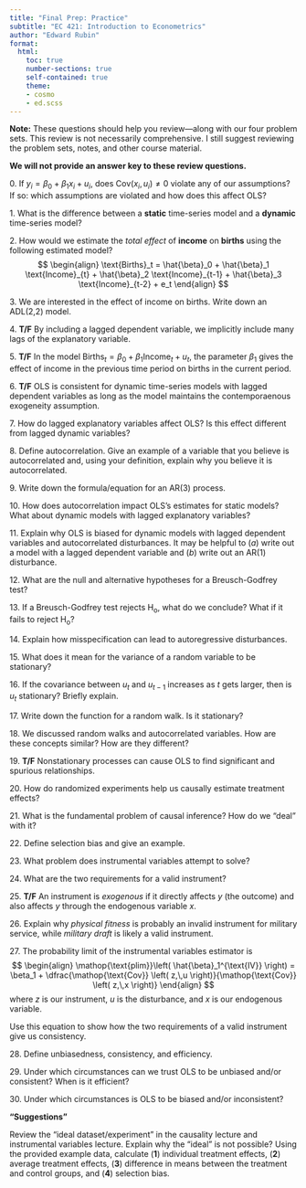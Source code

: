 ```yaml
---
title: "Final Prep: Practice"
subtitle: "EC 421: Introduction to Econometrics"
author: "Edward Rubin"
format:
  html:
    toc: true
    number-sections: true
    self-contained: true
    theme:
    - cosmo
    - ed.scss
---
```


**Note:** These questions should help you review---along with our four problem sets. This review is not necessarily comprehensive. I still suggest reviewing the problem sets, notes, and other course material.

**We will not provide an answer key to these review questions.**

0\. If $y_i = \beta_0 + \beta_1 x_i + u_i$, does $\mathop{\text{Cov}} \left( x_i,\, u_i \right)\neq0$ violate any of our assumptions? If so: which assumptions are violated and how does this affect OLS?

1\. What is the difference between a **static** time-series model and a **dynamic** time-series model?

2\. How would we estimate the *total effect* of **income** on **births** using the following estimated model? $$
\begin{align}
  \text{Births}_t = \hat{\beta}_0 + \hat{\beta}_1 \text{Income}_{t} + \hat{\beta}_2 \text{Income}_{t-1} + \hat{\beta}_3 \text{Income}_{t-2} + e_t
\end{align}
$$

3\. We are interested in the effect of income on births. Write down an ADL(2,2) model.

4\. **T/F** By including a lagged dependent variable, we implicitly include many lags of the explanatory variable.

5\. **T/F** In the model $\text{Births}_t = \beta_0 + \beta_1 \text{Income}_t + u_t$, the parameter $\beta_1$ gives the effect of income in the previous time period on births in the current period.

6\. **T/F** OLS is consistent for dynamic time-series models with lagged dependent variables as long as the model maintains the contemporaenous exogeneity assumption.

7\. How do lagged explanatory variables affect OLS? Is this effect different from lagged dynamic variables?

8\. Define autocorrelation. Give an example of a variable that you believe is autocorrelated and, using your definition, explain why you believe it is autocorrelated.

9\. Write down the formula/equation for an AR(3) process.

10\. How does autocorrelation impact OLS's estimates for static models? What about dynamic models with lagged explanatory variables?

11\. Explain why OLS is biased for dynamic models with lagged dependent variables and autocorrelated disturbances. It may be helpful to $(a)$ write out a model with a lagged dependent variable and $(b)$ write out an AR(1) disturbance.

12\. What are the null and alternative hypotheses for a Breusch-Godfrey test?

13\. If a Breusch-Godfrey test rejects H~o~, what do we conclude? What if it fails to reject H~o~?

14\. Explain how misspecification can lead to autoregressive disturbances.

15\. What does it mean for the variance of a random variable to be stationary?

16\. If the covariance between $u_t$ and $u_{t-1}$ increases as $t$ gets larger, then is $u_t$ stationary? Briefly explain.

17\. Write down the function for a random walk. Is it stationary?

18\. We discussed random walks and autocorrelated variables. How are these concepts similar? How are they different?

19\. **T/F** Nonstationary processes can cause OLS to find significant and spurious relationships.

20\. How do randomized experiments help us causally estimate treatment effects?

21\. What is the fundamental problem of causal inference? How do we "deal" with it?

22\. Define selection bias and give an example.

23\. What problem does instrumental variables attempt to solve?

24\. What are the two requirements for a valid instrument?

25\. **T/F** An instrument is *exogenous* if it directly affects $y$ (the outcome) and also affects $y$ through the endogenous variable $x$.

26\. Explain why *physical fitness* is probably an invalid instrument for military service, while *military draft* is likely a valid instrument.

27\. The probability limit of the instrumental variables estimator is $$
\begin{align}
  \mathop{\text{plim}}\left( \hat{\beta}_1^{\text{IV}} \right) = \beta_1 + \dfrac{\mathop{\text{Cov}} \left( z,\,u \right)}{\mathop{\text{Cov}} \left( z,\,x \right)}
\end{align}
$$ where $z$ is our instrument, $u$ is the disturbance, and $x$ is our endogenous variable.

Use this equation to show how the two requirements of a valid instrument give us consistency.

28\. Define unbiasedness, consistency, and efficiency.

29\. Under which circumstances can we trust OLS to be unbiased and/or consistent? When is it efficient?

30\. Under which circumstances is OLS to be biased and/or inconsistent?

**"Suggestions"**

Review the "ideal dataset/experiment" in the causality lecture and instrumental variables lecture. Explain why the "ideal" is not possible? Using the provided example data, calculate (**1**) individual treatment effects, (**2**) average treatment effects, (**3**) difference in means between the treatment and control groups, and (**4**) selection bias.
